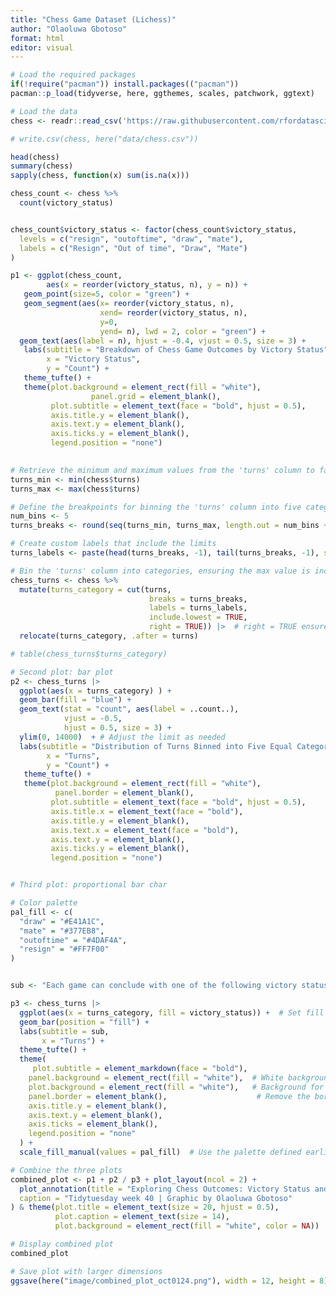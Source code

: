 ```yaml
---
title: "Chess Game Dataset (Lichess)"
author: "Olaoluwa Gbotoso"
format: html
editor: visual
---
```




```r
# Load the required packages
if(!require("pacman")) install.packages(("pacman"))
pacman::p_load(tidyverse, here, ggthemes, scales, patchwork, ggtext)
```

```r
# Load the data
chess <- readr::read_csv('https://raw.githubusercontent.com/rfordatascience/tidytuesday/master/data/2024/2024-10-01/chess.csv')

# write.csv(chess, here("data/chess.csv"))

```



```r
head(chess)
summary(chess)
sapply(chess, function(x) sum(is.na(x)))
```



```r
chess_count <- chess %>%
  count(victory_status)


chess_count$victory_status <- factor(chess_count$victory_status, 
  levels = c("resign", "outoftime", "draw", "mate"),
  labels = c("Resign", "Out of time", "Draw", "Mate")
)

p1 <- ggplot(chess_count, 
        aes(x = reorder(victory_status, n), y = n)) + 
   geom_point(size=5, color = "green") + 
   geom_segment(aes(x= reorder(victory_status, n), 
                    xend= reorder(victory_status, n), 
                    y=0, 
                    yend= n), lwd = 2, color = "green") + 
  geom_text(aes(label = n), hjust = -0.4, vjust = 0.5, size = 3) +
   labs(subtitle = "Breakdown of Chess Game Outcomes by Victory Status",
        x = "Victory Status", 
        y = "Count") +
   theme_tufte() +
   theme(plot.background = element_rect(fill = "white"),
                  panel.grid = element_blank(),
         plot.subtitle = element_text(face = "bold", hjust = 0.5),
         axis.title.y = element_blank(),
         axis.text.y = element_blank(),
         axis.ticks.y = element_blank(),
         legend.position = "none") 
  

```




```r
# Retrieve the minimum and maximum values from the 'turns' column to facilitate binning
turns_min <- min(chess$turns)
turns_max <- max(chess$turns)

# Define the breakpoints for binning the 'turns' column into five categories
num_bins <- 5
turns_breaks <- round(seq(turns_min, turns_max, length.out = num_bins + 1))

# Create custom labels that include the limits
turns_labels <- paste(head(turns_breaks, -1), tail(turns_breaks, -1), sep = " - ")

# Bin the 'turns' column into categories, ensuring the max value is included
chess_turns <- chess %>%
  mutate(turns_category = cut(turns, 
                               breaks = turns_breaks, 
                               labels = turns_labels,
                               include.lowest = TRUE,
                               right = TRUE)) |>  # right = TRUE ensures max value is included 
  relocate(turns_category, .after = turns)

# table(chess_turns$turns_category)

```





```r
# Second plot: bar plot
p2 <- chess_turns |> 
  ggplot(aes(x = turns_category) ) +
  geom_bar(fill = "blue") +
  geom_text(stat = "count", aes(label = ..count..), 
            vjust = -0.5, 
            hjust = 0.5, size = 3) +
  ylim(0, 14000)  + # Adjust the limit as needed
  labs(subtitle = "Distribution of Turns Binned into Five Equal Categories",
        x = "Turns", 
        y = "Count") +
   theme_tufte() +
   theme(plot.background = element_rect(fill = "white"),
          panel.border = element_blank(),
         plot.subtitle = element_text(face = "bold", hjust = 0.5),
         axis.title.x = element_text(face = "bold"),
         axis.title.y = element_blank(),
         axis.text.x = element_text(face = "bold"),
         axis.text.y = element_blank(),
         axis.ticks.y = element_blank(),
         legend.position = "none")



```






```r
# Third plot: proportional bar char

# Color palette
pal_fill <- c(
  "draw" = "#E41A1C", 
  "mate" = "#377EB8", 
  "outoftime" = "#4DAF4A",
  "resign" = "#FF7F00"
)


sub <- "Each game can conclude with one of the following victory statuses:<br><b><span style='color:#E41A1C;'>draw</span></b>, <b><span style='color:#377EB8;'>mate</span></b>, <b><span style='color:#4DAF4A;'>out of time</span></b>, <b><span style='color:#FF7F00;'>resign</span></b>. "

p3 <- chess_turns |> 
  ggplot(aes(x = turns_category, fill = victory_status)) +  # Set fill within aes()
  geom_bar(position = "fill") +
  labs(subtitle = sub, 
       x = "Turns") +
  theme_tufte() +
  theme(
     plot.subtitle = element_markdown(face = "bold"),
    panel.background = element_rect(fill = "white"),  # White background
    plot.background = element_rect(fill = "white"),   # Background for the plot area
    panel.border = element_blank(),                    # Remove the border
    axis.title.y = element_blank(),
    axis.text.y = element_blank(),
    axis.ticks = element_blank(),
    legend.position = "none"
  ) +
  scale_fill_manual(values = pal_fill)  # Use the palette defined earlier

```




```r
# Combine the three plots 
combined_plot <- p1 + p2 / p3 + plot_layout(ncol = 2) +
  plot_annotation(title = "Exploring Chess Outcomes: Victory Status and Effects of Number of Turns", 
  caption = "Tidytuesday week 40 | Graphic by Olaoluwa Gbotoso"
) & theme(plot.title = element_text(size = 20, hjust = 0.5),
          plot.caption = element_text(size = 14),
          plot.background = element_rect(fill = "white", color = NA))

# Display combined plot
combined_plot

# Save plot with larger dimensions
ggsave(here("image/combined_plot_oct0124.png"), width = 12, height = 8)  # Customize width and height
```